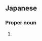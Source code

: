 ==Japanese==
{{ja-kanjitab|たか|ひろ}}

===Proper noun===
{{ja-pos|proper|たかひろ}}

# {{given name|male|lang=ja|sort=たかひろ}}